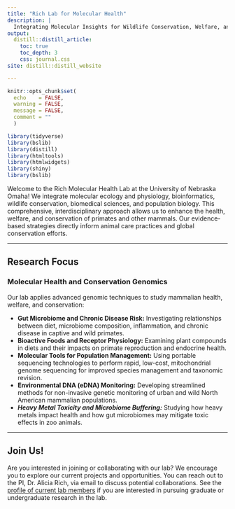 ```yaml
---
title: "Rich Lab for Molecular Health"
description: |
  Integrating Molecular Insights for Wildlife Conservation, Welfare, and Health
output:
  distill::distill_article:
    toc: true
    toc_depth: 3
    css: journal.css
site: distill::distill_website

---
```


```r
knitr::opts_chunk$set(
  echo    = FALSE,
  warning = FALSE,
  message = FALSE,
  comment = ""
  )

library(tidyverse)
library(bslib)
library(distill)
library(htmltools)
library(htmlwidgets)
library(shiny)
library(bslib)
```


Welcome to the Rich Molecular Health Lab at the University of Nebraska Omaha! We integrate molecular ecology and physiology, bioinformatics, wildlife conservation, biomedical sciences, and population biology. This comprehensive, interdisciplinary approach allows us to enhance the health, welfare, and conservation of primates and other mammals. Our evidence-based strategies directly inform animal care practices and global conservation efforts.

---

## Research Focus

### Molecular Health and Conservation Genomics {.unlisted}

Our lab applies advanced genomic techniques to study mammalian health, welfare, and conservation:

- **Gut Microbiome and Chronic Disease Risk:** Investigating relationships between diet, microbiome composition, inflammation, and chronic disease in captive and wild primates.
- **Bioactive Foods and Receptor Physiology:** Examining plant compounds in diets and their impacts on primate reproduction and endocrine health.
- **Molecular Tools for Population Management:** Using portable sequencing technologies to perform rapid, low-cost, mitochondrial genome sequencing for improved species management and taxonomic revision.
- **Environmental DNA (eDNA) Monitoring:** Developing streamlined methods for non-invasive genetic monitoring of urban and wild North American mammalian populations.
- ***Heavy Metal Toxicity and Microbiome Buffering:*** Studying how heavy metals impact health and how gut microbiomes may mitigate toxic effects in zoo animals.

---


## Join Us!

Are you interested in joining or collaborating with our lab? We encourage you to explore our current projects and opportunities. You can reach out to the PI, Dr. Alicia Rich, via email to discuss potential collaborations. See the [profile of current lab members](about.html) if you are interested in pursuing graduate or undergraduate research in the lab.
